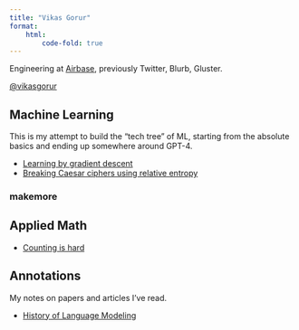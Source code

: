 ```yaml
---
title: "Vikas Gorur"
format:
    html:
        code-fold: true
---
```


Engineering at [Airbase](https://www.airbase.com/), previously Twitter, Blurb, Gluster.

[@vikasgorur](https://x.com/vikasgorur)

## Machine Learning

This is my attempt to build the "tech tree" of ML, starting from the absolute basics and ending up somewhere around GPT-4.

- [Learning by gradient descent](learning-by-gradient-descent.qmd)
- [Breaking Caesar ciphers using relative entropy](breaking-caesar-cipher.qmd)

### makemore


## Applied Math

- [Counting is hard](counting-is-hard.qmd)

## Annotations

My notes on papers and articles I've read.

- [History of Language Modeling](history-of-language-models.qmd)

